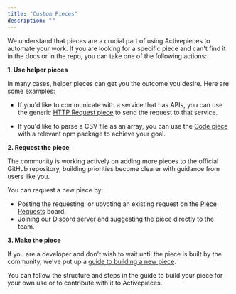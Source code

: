 ```yaml
---
title: "Custom Pieces"
description: ""
---
```


We understand that pieces are a crucial part of using Activepieces to automate your work. If you are looking for a specific piece and can't find it in the docs or in the repo, you can take one of the following actions:

**1. Use helper pieces**

In many cases, helper pieces can get you the outcome you desire. Here are some examples:

- If you'd like to communicate with a service that has APIs, you can use the generic [HTTP Request piece](./helpers/http-request) to send the request to that service.

- If you'd like to parse a CSV file as an array, you can use the [Code piece](./helpers/code) with a relevant npm package to achieve your goal.

**2. Request the piece**

The community is working actively on adding more pieces to the official GitHub repository, building priorities become clearer with guidance from users like you.

You can request a new piece by:
- Posting the requesting, or upvoting an existing request on the [Piece Requests](https://github.com/activepieces/activepieces/discussions/categories/piece-requests) board.
- Joining our [Discord server](https://discord.gg/2jUXBKDdP8) and suggesting the piece directly to the team.

**3. Make the piece**

If you are a developer and don't wish to wait until the piece is built by the community, we've put up a [guide to building a new piece](../contributing/building-pieces/quickstart).

You can follow the structure and steps in the guide to build your piece for your own use or to contribute with it to Activepieces.
